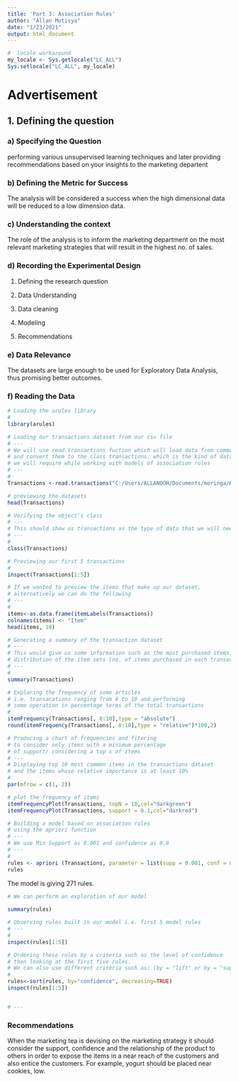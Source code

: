 ---
title: 'Part 3: Association Rules'
author: "Allan Mutisya"
date: "1/23/2021"
output: html_document
---

```{r}
#  locale workaround
my_locale <- Sys.getlocale("LC_ALL")
Sys.setlocale("LC_ALL", my_locale)
```
# Advertisement

## 1. Defining the question

### a) Specifying the Question
performing various unsupervised learning techniques and later providing recommendations based on your insights to the marketing departent

### b) Defining the Metric for Success

The analysis will be considered a success when the high dimensional data will be reduced to a low dimension data.

### c) Understanding the context

The role of the analysis is to inform the marketing department on the most relevant marketing strategies that will result in the highest no. of sales.

### d) Recording the Experimental Design

1. Defining the research question

2. Data Understanding

3. Data cleaning

4. Modeling

5. Recommendations

### e) Data Relevance

The datasets are large enough to be used for Exploratory Data Analysis, thus promising better outcomes.

### f) Reading the Data


```{r}
# Loading the arules library
#
library(arules)
```

```{r}
# Loading our transactions dataset from our csv file
# ---
# We will use read.transactions fuction which will load data from comma-separated files 
# and convert them to the class transactions, which is the kind of data that 
# we will require while working with models of association rules
# ---
# 
Transactions <-read.transactions("C:/Users/ALLANOOH/Documents/moringa/R/IP's/Carrefour/Supermarket_Sales_Dataset II.csv")

```



```{r}
# previewing the datasets
head(Transactions)
```

```{r}
# Verifying the object's class
# ---
# This should show us transactions as the type of data that we will need
# ---
# 
class(Transactions)
```





```{r}
# Previewing our first 5 transactions
#
inspect(Transactions[1:5])
```


```{r}
# If we wanted to preview the items that make up our dataset,
# alternatively we can do the following
# ---
# 
items<-as.data.frame(itemLabels(Transactions))
colnames(items) <- "Item"
head(items, 10)    
```





```{r}
# Generating a summary of the transaction dataset
# ---
# This would give us some information such as the most purchased items, 
# distribution of the item sets (no. of items purchased in each transaction), etc.
# ---
# 
summary(Transactions)
```

```{r}
# Exploring the frequency of some articles 
# i.e. transacations ranging from 8 to 10 and performing 
# some operation in percentage terms of the total transactions 
# 
itemFrequency(Transactions[, 8:10],type = "absolute")
round(itemFrequency(Transactions[, 8:10],type = "relative")*100,2)
```


```{r}
# Producing a chart of frequencies and fitering 
# to consider only items with a minimum percentage 
# of support/ considering a top x of items
# ---
# Displaying top 10 most common items in the transactions dataset 
# and the items whose relative importance is at least 10%
# 
par(mfrow = c(1, 2))

# plot the frequency of items
itemFrequencyPlot(Transactions, topN = 10,col="darkgreen")
itemFrequencyPlot(Transactions, support = 0.1,col="darkred")
```



```{r}
# Building a model based on association rules 
# using the apriori function 
# ---
# We use Min Support as 0.001 and confidence as 0.8
# ---
# 
rules <- apriori (Transactions, parameter = list(supp = 0.001, conf = 0.8))
rules

```


The model is giving 271 rules.

```{r}
# We can perform an exploration of our model 
 
summary(rules)
```




```{r}
# Observing rules built in our model i.e. first 5 model rules
# ---
# 
inspect(rules[1:5])

```


```{r}
# Ordering these rules by a criteria such as the level of confidence
# then looking at the first five rules.
# We can also use different criteria such as: (by = "lift" or by = "support")
# 
rules<-sort(rules, by="confidence", decreasing=TRUE)
inspect(rules[1:5])


# ---
```

### Recommendations

When the marketing tea is devising on the marketing strategy it should consider the support, confidence and the relationship of the product to others in order to expose the items in a near reach of the customers and also entice the customers. For example, yogurt should be placed near cookies, low.




















